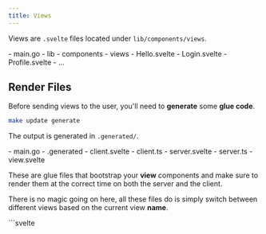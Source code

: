 ```yaml
---
title: Views
---
```



Views are `.svelte` files located under `lib/components/views`.

<FileTree>
    - main.go
    - lib
        - components
            - views
                - Hello.svelte
                - Login.svelte
                - Profile.svelte
                - ...
</FileTree>

## Render Files

Before sending views to the user, you'll need to **generate**
some **glue code**.

```sh
make update generate
```

The output is generated in `.generated/`.

<FileTree>
    - main.go
    - .generated
        - client.svelte
        - client.ts
        - server.svelte
        - server.ts
        - view.svelte
</FileTree>

These are glue files that bootstrap your **view** components
and make sure to render them at the correct time on both 
the server and the client.

There is no magic going on here, all these files do is simply switch between different views 
based on the current view **name**.

<Tabs>
    <TabItem icon='seti:svelte' label='.generated/client.svelte'>
    ```svelte
    <script lang="ts">
        import ViewComponent from './view.svelte'
        import {setContext} from "svelte"

        let {name, data, error, renderMode} = $props()
        const view = $state({name, data, error, renderMode})
        setContext("view", view)
    </script>
    {#if 'Todos' === view.name}
        <ViewComponent from={import('./../../lib/components/views/Todos.svelte')}/>
    {:else if 'Welcome' === view.name}
        <ViewComponent from={import('./../../lib/components/views/Welcome.svelte')}/>
    {/if}
    ```
    </TabItem>
    <TabItem icon='seti:typescript' label='.generated/client.ts'>
    ```ts
    import { hydrate } from "svelte";
    import RenderClient from "./client.svelte";

    target().innerHTML = "";
    hydrate(RenderClient, { target: target(), props: props() });
    ```
    :::note
    Functions `target()` and `props()` are injected dynamically into the Html document.
    :::
    </TabItem>
</Tabs>

<Tabs>
    <TabItem icon='seti:svelte' label='.generated/server.svelte'>
    ```svelte
    <script lang="ts">
        import TODOS from './../../lib/components/views/Todos.svelte'
        import WELCOME from './../../lib/components/views/Welcome.svelte'
        import {setContext} from "svelte"

        let {name, data, error, renderMode} = $props()
        const view = $state({name, data, error, renderMode})
        setContext("view", view)
    </script>

    {#if 'Todos' === view.name}
        <TODOS/>
    {:else if 'Welcome' === view.name}
        <WELCOME/>
    {/if}
    ```
    </TabItem>
    <TabItem icon='seti:typescript' label='.generated/server.ts'>
    ```ts
    import { render as _render } from "svelte/server";
    import RenderServer from "./server.svelte";
    export async function render(props:unknown) {
        return _render(RenderServer, { props });
    }
    ```
    </TabItem>
</Tabs>




It's simple and readable, there's no need for an advanced programmatic router.

---

:::note
You'll need to generate these files once again 
when you add a new view to your application.
:::

## Send Views

You can to send views with `res.SendView()`.

```go
//lib/routes/handler.go
package lib

import frz "github.com/razshare/frizzante"

func GetHello(req *frz.Request, res *frz.Response) {
    // Sends file "lib/components/views/Hello.svelte"
    res.SendView(frz.View{Name: "Hello"}) 
}
```

## Data

Optionally, you can send data along with the views by adding a `Data` property to your `View`.

```go
//lib/routes/handler.go
package lib

import frz "github.com/razshare/frizzante"

func GetHello(req *frz.Request, res *frz.Response) {
    res.SendView(frz.View{ 
		Name: "Hello",
		Data: map[string]string{
			"name": "world",
		}
	}) 
}
```

Then use [getContext("server")](https://svelte.dev/docs/svelte/context) to retrieve your data.

```svelte
<script lang="ts">
    import type { ServerContext } from "$frizzante/types.ts"
    const server = getContext("server") as ServerContext<{ name: string }>
</script>

<h1>Hello {server.data.name}</h1>
```

Since this data is provided [using the context api](https://svelte.dev/docs/svelte/context), it can be accessed not only by the root component (your view), but also by any other component.

```svelte
//lib/components/views/Example.svelte
<script lang="ts">
	import SayHello from "$lib/components/SayHello.svelte"
</script>

<SayHello/>
```

```svelte
//lib/components/SayHello.svelte
<script lang="ts">
	import type { SvelteContext } from "$frizzante/types.ts"
	const server = getContext("server") as ServerContext<{ name: string }>
</script>

<h1>Hello {server.data.name}</h1>
```

As you can see, in this example, view `lib/components/views/Example.svelte`
doesn't concern itself with passing the name down to `<SayHello/>`,
because `<SayHello/>` itself can get access to the data directly 
by simply invoking `getContext("server")`.


## Render Modes

When sending views, you can choose how to render them with the `RenderMode` 
property.

<Tabs>
    <TabItem label='Server'>
    
        ```go
        //lib/routes/handler.go
        package lib

        import frz "github.com/razshare/frizzante"

        func GetHello(req *frz.Request, res *frz.Response) {
            res.SendView(frz.View{
                Name: "Hello",
                RenderMode: frz.RenderModeServer, // Renders on server.
            })
        }
        ```
        :::tip
        While using `RenderModeServer` your application won't serve a JavaScript bundle,
        but you can still use the `<svelte:head>` special
        tag in order to load scripts dynamically.
        ```svelte
        <svelte:head>
            <script type="text/javascript" src="https://some.cdn/some.js" />
        </svelte:head>
        ```
        :::
    </TabItem>
    <TabItem label='Client'>
        ```go
        //lib/routes/handler.go
        package lib

        import frz "github.com/razshare/frizzante"

        func GetHello(req *frz.Request, res *frz.Response) {
            res.SendView(frz.View{
                Name: "Hello",
                RenderMode: frz.RenderModeClient, // Renders on client.
            })
        }
        ```
    </TabItem>
    <TabItem label='Full'>
        ```go
        //lib/routes/handler.go
        package lib

        import frz "github.com/razshare/frizzante"

        func GetHello(req *frz.Request, res *frz.Response) {
            res.SendView(frz.View{
                Name: "Hello",
                RenderMode: frz.RenderModeFull,   // Renders on client and server.
            })
        }
        ```
    </TabItem>
</Tabs>